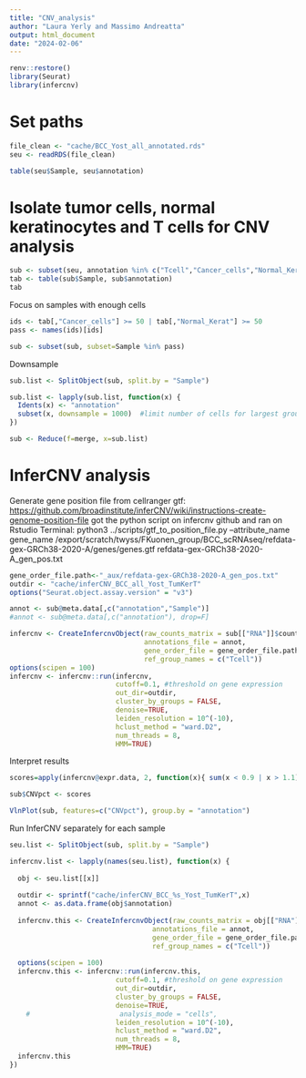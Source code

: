 ```yaml
---
title: "CNV_analysis"
author: "Laura Yerly and Massimo Andreatta"
output: html_document
date: "2024-02-06"
---
```


```r
renv::restore()
library(Seurat)
library(infercnv)
```

# Set paths

```r
file_clean <- "cache/BCC_Yost_all_annotated.rds"
seu <- readRDS(file_clean)
```

```r
table(seu$Sample, seu$annotation)
```
# Isolate tumor cells, normal keratinocytes and T cells for CNV analysis

```r
sub <- subset(seu, annotation %in% c("Tcell","Cancer_cells","Normal_Kerat"))
tab <- table(sub$Sample, sub$annotation)
tab
```


Focus on samples with enough cells
```r
ids <- tab[,"Cancer_cells"] >= 50 | tab[,"Normal_Kerat"] >= 50
pass <- names(ids)[ids]

sub <- subset(sub, subset=Sample %in% pass)
```

Downsample
```r
sub.list <- SplitObject(sub, split.by = "Sample")

sub.list <- lapply(sub.list, function(x) {
  Idents(x) <- "annotation"
  subset(x, downsample = 1000)  #limit number of cells for largest group
})

sub <- Reduce(f=merge, x=sub.list)
```

# InferCNV analysis

Generate gene position file from cellranger gtf: <https://github.com/broadinstitute/inferCNV/wiki/instructions-create-genome-position-file> got the python script on infercnv github and ran on Rstudio Terminal: python3 ../scripts/gtf_to_position_file.py --attribute_name gene_name /export/scratch/twyss/FKuonen_group/BCC_scRNAseq/refdata-gex-GRCh38-2020-A/genes/genes.gtf refdata-gex-GRCh38-2020-A_gen_pos.txt

```r
gene_order_file.path<-"_aux/refdata-gex-GRCh38-2020-A_gen_pos.txt"
outdir <- "cache/inferCNV_BCC_all_Yost_TumKerT"
options("Seurat.object.assay.version" = "v3")

annot <- sub@meta.data[,c("annotation","Sample")]
#annot <- sub@meta.data[,c("annotation"), drop=F]

infercnv <- CreateInfercnvObject(raw_counts_matrix = sub[["RNA"]]$counts,
                                 annotations_file = annot,
                                 gene_order_file = gene_order_file.path ,
                                 ref_group_names = c("Tcell"))
options(scipen = 100)
infercnv <- infercnv::run(infercnv,
                          cutoff=0.1, #threshold on gene expression
                          out_dir=outdir,
                          cluster_by_groups = FALSE,
                          denoise=TRUE,
                          leiden_resolution = 10^(-10),
                          hclust_method = "ward.D2",
                          num_threads = 8,
                          HMM=TRUE)
```


Interpret results
```r
scores=apply(infercnv@expr.data, 2, function(x){ sum(x < 0.9 | x > 1.1)/length(x) })

sub$CNVpct <- scores

VlnPlot(sub, features=c("CNVpct"), group.by = "annotation")
```

Run InferCNV separately for each sample
```r
seu.list <- SplitObject(sub, split.by = "Sample")

infercnv.list <- lapply(names(seu.list), function(x) {
  
  obj <- seu.list[[x]]
  
  outdir <- sprintf("cache/inferCNV_BCC_%s_Yost_TumKerT",x)
  annot <- as.data.frame(obj$annotation)
  
  infercnv.this <- CreateInfercnvObject(raw_counts_matrix = obj[["RNA"]]$counts,
                                   annotations_file = annot,
                                   gene_order_file = gene_order_file.path ,
                                   ref_group_names = c("Tcell"))
  
  options(scipen = 100)
  infercnv.this <- infercnv::run(infercnv.this,
                          cutoff=0.1, #threshold on gene expression
                          out_dir=outdir,
                          cluster_by_groups = FALSE,
                          denoise=TRUE,
    #                      analysis_mode = "cells",
                          leiden_resolution = 10^(-10),
                          hclust_method = "ward.D2",
                          num_threads = 8,
                          HMM=TRUE)
  infercnv.this
})
```


